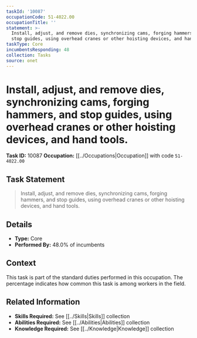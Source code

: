 ```yaml
---
taskId: '10087'
occupationCode: 51-4022.00
occupationTitle: ''
statement: >-
  Install, adjust, and remove dies, synchronizing cams, forging hammers, and
  stop guides, using overhead cranes or other hoisting devices, and hand tools.
taskType: Core
incumbentsResponding: 48
collection: Tasks
source: onet
---
```

# Install, adjust, and remove dies, synchronizing cams, forging hammers, and stop guides, using overhead cranes or other hoisting devices, and hand tools.

**Task ID:** 10087
**Occupation:** [[../Occupations|Occupation]] with code `51-4022.00`

## Task Statement

> Install, adjust, and remove dies, synchronizing cams, forging hammers, and stop guides, using overhead cranes or other hoisting devices, and hand tools.

## Details

- **Type:** Core
- **Performed By:** 48.0% of incumbents

## Context

This task is part of the standard duties performed in this occupation. The percentage indicates how common this task is among workers in the field.

## Related Information

- **Skills Required:** See [[../Skills|Skills]] collection
- **Abilities Required:** See [[../Abilities|Abilities]] collection
- **Knowledge Required:** See [[../Knowledge|Knowledge]] collection
